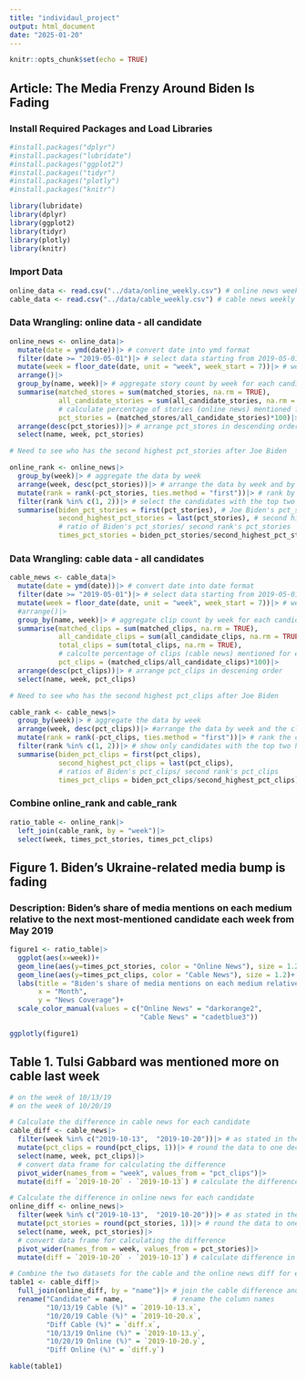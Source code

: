 ```yaml
---
title: "individaul_project"
output: html_document
date: "2025-01-20"
---
```


```r
knitr::opts_chunk$set(echo = TRUE)
```

## Article: The Media Frenzy Around Biden Is Fading

### Install Required Packages and Load Libraries

```r
#install.packages("dplyr")
#install.packages("lubridate")
#install.packages("ggplot2")
#install.packages("tidyr")
#install.packages("plotly")
#install.packages("knitr")

library(lubridate)
library(dplyr)
library(ggplot2)
library(tidyr)
library(plotly)
library(knitr)
```

### Import Data

```r
online_data <- read.csv("../data/online_weekly.csv") # online news weekly data
cable_data <- read.csv("../data/cable_weekly.csv") # cable news weekly data
```

### Data Wrangling: online data - all candidate

```r
online_news <- online_data|>
  mutate(date = ymd(date))|> # convert date into ymd format
  filter(date >= "2019-05-01")|> # select data starting from 2019-05-01 as shown in the original figure 
  mutate(week = floor_date(date, unit = "week", week_start = 7))|> # week starts from Sunday
  arrange()|>
  group_by(name, week)|> # aggregate story count by week for each candidate
  summarise(matched_stores = sum(matched_stories, na.rm = TRUE),
            all_candidate_stories = sum(all_candidate_stories, na.rm = TRUE),
            # calculate percentage of stories (online news) mentioned for each candidate
            pct_stories = (matched_stores/all_candidate_stories)*100)|> 
  arrange(desc(pct_stories))|> # arrange pct_stores in descending order
  select(name, week, pct_stories)
```

```r
# Need to see who has the second highest pct_stories after Joe Biden

online_rank <- online_news|>
  group_by(week)|> # aggregate the data by week
  arrange(week, desc(pct_stories))|> # arrange the data by week and by pct_stories in descending order
  mutate(rank = rank(-pct_stories, ties.method = "first"))|> # rank by pct_stories for each candidate
  filter(rank %in% c(1, 2))|> # select the candidates with the top two highest pct_stories
  summarise(biden_pct_stories = first(pct_stories), # Joe Biden's pct_stories
            second_highest_pct_stories = last(pct_stories), # second highest pct_stories
            # ratio of Biden's pct_stories/ second rank's pct_stories
            times_pct_stories = biden_pct_stories/second_highest_pct_stories) 
```

### Data Wrangling: cable data - all candidates

```r
cable_news <- cable_data|>
  mutate(date = ymd(date))|> # convert date into date format
  filter(date >= "2019-05-01")|> # select data starting from 2019-05-01
  mutate(week = floor_date(date, unit = "week", week_start = 7))|> # week starts from Sunday
  #arrange()|>
  group_by(name, week)|> # aggregate clip count by week for each candidate
  summarise(matched_clips = sum(matched_clips, na.rm = TRUE),
            all_candidate_clips = sum(all_candidate_clips, na.rm = TRUE),
            total_clips = sum(total_clips, na.rm = TRUE),
            # calculte percentage of clips (cable news) mentioned for each candidate
            pct_clips = (matched_clips/all_candidate_clips)*100)|>
  arrange(desc(pct_clips))|> # arrange pct_clips in descening order
  select(name, week, pct_clips)
```

```r
# Need to see who has the second highest pct_clips after Joe Biden

cable_rank <- cable_news|>
  group_by(week)|> # aggregate the data by week
  arrange(week, desc(pct_clips))|> #arrange the data by week and the clip count in descening order
  mutate(rank = rank(-pct_clips, ties.method = "first"))|> # rank the candidate by pct_clips 
  filter(rank %in% c(1, 2))|> # show only candidates with the top two highest pct_clips 
  summarise(biden_pct_clips = first(pct_clips),
            second_highest_pct_clips = last(pct_clips),
            # ratios of Biden's pct_clips/ second rank's pct_clips
            times_pct_clips = biden_pct_clips/second_highest_pct_clips)
```

### Combine online_rank and cable_rank

```r
ratio_table <- online_rank|>
  left_join(cable_rank, by = "week")|>
  select(week, times_pct_stories, times_pct_clips)
```

## Figure 1. Biden's Ukraine-related media bump is fading

### Description: Biden's share of media mentions on each medium relative to the next most-mentioned candidate each week from May 2019

```r
figure1 <- ratio_table|>
  ggplot(aes(x=week))+
  geom_line(aes(y=times_pct_stories, color = "Online News"), size = 1.2)+
  geom_line(aes(y=times_pct_clips, color = "Cable News"), size = 1.2)+
  labs(title = "Biden's share of media mentions on each medium relative to \nthe next most-mentioned candidate each week (2019)",
       x = "Month",
       y = "News Coverage")+
  scale_color_manual(values = c("Online News" = "darkorange2",
                                "Cable News" = "cadetblue3"))

ggplotly(figure1)
```

## Table 1. Tulsi Gabbard was mentioned more on cable last week

```r
# on the week of 10/13/19
# on the week of 10/20/19

# Calculate the difference in cable news for each candidate
cable_diff <- cable_news|>
  filter(week %in% c("2019-10-13",  "2019-10-20"))|> # as stated in the original Table
  mutate(pct_clips = round(pct_clips, 1))|> # round the data to one decimal place
  select(name, week, pct_clips)|>
  # convert data frame for calculating the difference
  pivot_wider(names_from = "week", values_from = "pct_clips")|> 
  mutate(diff = `2019-10-20` - `2019-10-13`) # calculate the difference in cable news mentioned

# Calculate the difference in online news for each candidate
online_diff <- online_news|>
  filter(week %in% c("2019-10-13",  "2019-10-20"))|> # as stated in the original Table 1
  mutate(pct_stories = round(pct_stories, 1))|> # round the data to one decimal place
  select(name, week, pct_stories)|>
  # convert data frame for calculating the difference
  pivot_wider(names_from = week, values_from = pct_stories)|>
  mutate(diff = `2019-10-20` - `2019-10-13`) # calculate difference in online news mentioned
```

```r
# Combine the two datasets for the cable and the online news diff for each candidate
table1 <- cable_diff|>
  full_join(online_diff, by = "name")|> # join the cable difference and online difference datasets
  rename("Candidate" = name,            # rename the column names
         "10/13/19 Cable (%)" = `2019-10-13.x`,
         "10/20/19 Cable (%)" = `2019-10-20.x`,
         "Diff Cable (%)" = `diff.x`,
         "10/13/19 Online (%)" = `2019-10-13.y`,
         "10/20/19 Online (%)" = `2019-10-20.y`,
         "Diff Online (%)" = `diff.y`)

kable(table1)
```
